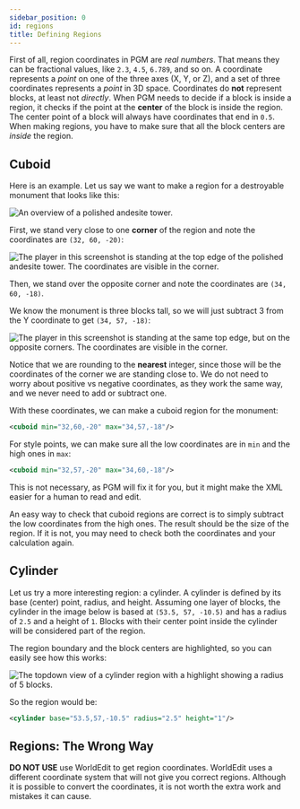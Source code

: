 ```yaml
---
sidebar_position: 0
id: regions
title: Defining Regions
---
```


First of all, region coordinates in PGM are _real numbers_.
That means they can be fractional values, like `2.3`, `4.5`, `6.789`, and so on.
A coordinate represents a *point* on one of the three axes (X, Y, or Z), and a set of three coordinates represents a *point* in 3D space.
Coordinates do **not** represent blocks, at least not _directly_.
When PGM needs to decide if a block is inside a region, it checks if the point at the **center** of the block is inside the region.
The center point of a block will always have coordinates that end in `0.5`.
When making regions, you have to make sure that all the block centers are _inside_ the region.

## Cuboid

Here is an example. Let us say we want to make a region for a destroyable monument that looks like this:

<div className="text--center">

![An overview of a polished andesite tower.](/img/guides/cuboid-overview.png 'An overview of a polished andesite tower.')

</div>

First, we stand very close to one **corner** of the region and note the coordinates are `(32, 60, -20)`:

<div className="text--center">

![The player in this screenshot is standing at the top edge of the polished andesite tower. The coordinates are visible in the corner.](/img/guides/cuboid-c1.png 'The player in this screenshot is standing at the top edge of the polished andesite tower. The coordinates are visible in the corner.')

</div>

Then, we stand over the opposite corner and note the coordinates are `(34, 60, -18)`.

We know the monument is three blocks tall, so we will just subtract 3 from the Y coordinate to get `(34, 57, -18)`:

<div className="text--center">

![The player in this screenshot is standing at the same top edge, but on the opposite corners. The coordinates are visible in the corner.](/img/guides/cuboid-c2.png 'The player in this screenshot is standing at the same top edge, but on the opposite corners. The coordinates are visible in the corner.')

</div>

Notice that we are rounding to the **nearest** integer, since those will be the coordinates of the corner we are standing close to.
We do not need to worry about positive vs negative coordinates, as they work the same way, and we never need to add or subtract one.

With these coordinates, we can make a cuboid region for the monument:

```xml
<cuboid min="32,60,-20" max="34,57,-18"/>
```

For style points, we can make sure all the low coordinates are in `min` and the high ones in `max`:

```xml
<cuboid min="32,57,-20" max="34,60,-18"/>
```

This is not necessary, as PGM will fix it for you, but it might make the XML easier for a human to read and edit.

An easy way to check that cuboid regions are correct is to simply subtract the low coordinates from the high ones.
The result should be the size of the region. If it is not, you may need to check both the coordinates and your calculation again.

## Cylinder

Let us try a more interesting region: a cylinder.
A cylinder is defined by its base (center) point, radius, and height.
Assuming one layer of blocks, the cylinder in the image below is based at `(53.5, 57, -10.5)` and has a radius of `2.5` and a height of `1`.
Blocks with their center point inside the cylinder will be considered part of the region.

The region boundary and the block centers are highlighted, so you can easily see how this works:

<div className="text--center">

![The topdown view of a cylinder region with a highlight showing a radius of 5 blocks.](/img/guides/cylinder-overview.png 'The topdown view of a cylinder region with a highlight showing a radius of 5 blocks.')

</div>

So the region would be:

```xml
<cylinder base="53.5,57,-10.5" radius="2.5" height="1"/>
```

## Regions: The Wrong Way

**DO NOT USE** use WorldEdit to get region coordinates.
WorldEdit uses a different coordinate system that will not give you correct regions. Although it is possible to convert the coordinates,
it is not worth the extra work and mistakes it can cause.
